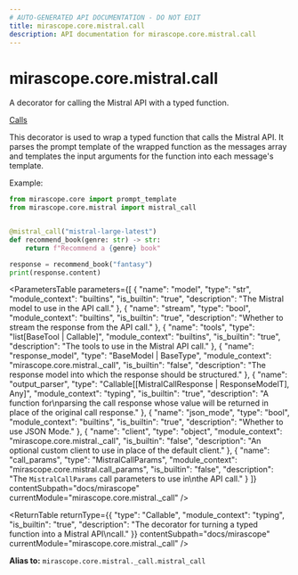 ```yaml
---
# AUTO-GENERATED API DOCUMENTATION - DO NOT EDIT
title: mirascope.core.mistral.call
description: API documentation for mirascope.core.mistral.call
---
```


# mirascope.core.mistral.call

A decorator for calling the Mistral API with a typed function.

<Info title="Usage">

[Calls](/docs/mirascope/learn/calls)

</Info>


This decorator is used to wrap a typed function that calls the Mistral API. It parses
the prompt template of the wrapped function as the messages array and templates the input
arguments for the function into each message's template.

Example:

```python
from mirascope.core import prompt_template
from mirascope.core.mistral import mistral_call


@mistral_call("mistral-large-latest")
def recommend_book(genre: str) -> str:
    return f"Recommend a {genre} book"

response = recommend_book("fantasy")
print(response.content)
```

<ParametersTable
  parameters={[
  {
    "name": "model",
    "type": "str",
    "module_context": "builtins",
    "is_builtin": "true",
    "description": "The Mistral model to use in the API call."
  },
  {
    "name": "stream",
    "type": "bool",
    "module_context": "builtins",
    "is_builtin": "true",
    "description": "Whether to stream the response from the API call."
  },
  {
    "name": "tools",
    "type": "list[BaseTool | Callable]",
    "module_context": "builtins",
    "is_builtin": "true",
    "description": "The tools to use in the Mistral API call."
  },
  {
    "name": "response_model",
    "type": "BaseModel | BaseType",
    "module_context": "mirascope.core.mistral._call",
    "is_builtin": "false",
    "description": "The response model into which the response should be structured."
  },
  {
    "name": "output_parser",
    "type": "Callable[[MistralCallResponse | ResponseModelT], Any]",
    "module_context": "typing",
    "is_builtin": "true",
    "description": "A function for\nparsing the call response whose value will be returned in place of the original call response."
  },
  {
    "name": "json_mode",
    "type": "bool",
    "module_context": "builtins",
    "is_builtin": "true",
    "description": "Whether to use JSON Mode."
  },
  {
    "name": "client",
    "type": "object",
    "module_context": "mirascope.core.mistral._call",
    "is_builtin": "false",
    "description": "An optional custom client to use in place of the default client."
  },
  {
    "name": "call_params",
    "type": "MistralCallParams",
    "module_context": "mirascope.core.mistral.call_params",
    "is_builtin": "false",
    "description": "The `MistralCallParams` call parameters to use in\nthe API call."
  }
]}
  contentSubpath="docs/mirascope"
  currentModule="mirascope.core.mistral._call"
/>

<ReturnTable
  returnType={{
  "type": "Callable",
  "module_context": "typing",
  "is_builtin": "true",
  "description": "The decorator for turning a typed function into a Mistral API\ncall."
}}
  contentSubpath="docs/mirascope"
  currentModule="mirascope.core.mistral._call"
/>


**Alias to:** `mirascope.core.mistral._call.mistral_call`

